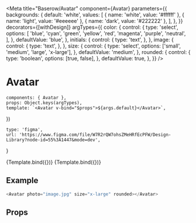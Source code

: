 

<Meta
    title="Baserow/Avatar"
    component={Avatar}
    parameters={{
        backgrounds: {
            default: 'white',
            values: [
                { name: 'white', value: '#ffffff' },
                { name: 'light', value: '#eeeeee' },
                { name: 'dark', value: '#222222' },
            ],
        },
    }}
    decorators={[withDesign]}
    argTypes={{
        color: {
            control: {
                type: 'select',
                options: [
                    'blue',
                    'cyan',
                    'green',
                    'yellow',
                    'red',
                    'magenta',
                    'purple',
                    'neutral',
                ],
            },
            defaultValue: 'blue',
        },
        initials: {
            control: {
                type: 'text',
            },
        },
        image: {
            control: {
                type: 'text',
            },
        },
        size: {
            control: {
                type: 'select',
                options: ['small', 'medium', 'large', 'x-large'],
            },
            defaultValue: 'medium',
        },
        rounded: {
            control: {
                type: 'boolean',
                options: [true, false],
            },
            defaultValue: true,
        },
    }}
/>

# Avatar

    components: { Avatar },
    props: Object.keys(argTypes),
    template: `<Avatar v-bind="$props">${args.default}</Avatar>`,
})

    type: 'figma',
    url: 'https://www.figma.com/file/W7R2rQW7ohsZMeHRfEcPFW/Design-Library?node-id=55%3A1447&mode=dev',
}

<Canvas>
    <Story
        name="Default"
        args={{ color: 'blue', initials: 'RF' }}
        parameters={{
            design: config(designConfig),
        }}
    >
        {Template.bind({})}
    </Story>
    <Story
        name="Photo"
        args={{
            image: 'https://i.pinimg.com/736x/52/cc/3c/52cc3c8d5e427ca500f8bc5dd106cade.jpg',
        }}
        parameters={{
            design: config(designConfig),
        }}
    >
        {Template.bind({})}
    </Story>
</Canvas>

## Example

```javascript
<Avatar photo="image.jpg" size="x-large" rounded></Avatar>
```

## Props

<Props of={Avatar} />
